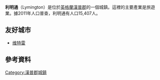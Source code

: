 {{Infobox UK place
|population = 15,407
|country = England
|latitude= 50.75
|longitude= -1.55
|official_name= Lymington
|shire_district= 
|shire_county= [[漢普郡|漢普郡]]
|region= 東南英格蘭
|post_town= LYMINGTON
|postcode_district = SO41
|postcode_area= SO 
|dial_code= 01590
|os_grid_reference= SZ3295
|static_image = [[File:Lymington,_Hampshire,_England-2Oct2011.jpg|250px]]
|static_image_caption = 
}}

'''利明通'''（Lymington）是位於[[英格蘭|英格蘭]][[漢普郡|漢普郡]]的一個城鎮。這裡的主要產業是旅遊業。據2011年人口普查，利明通有人口15,407人。

==友好城市==
* {{FRA}} [[维特雷|维特雷]]

== 參考資料 ==
{{reflist}}

[[Category:漢普郡城鎮|Category:漢普郡城鎮]]